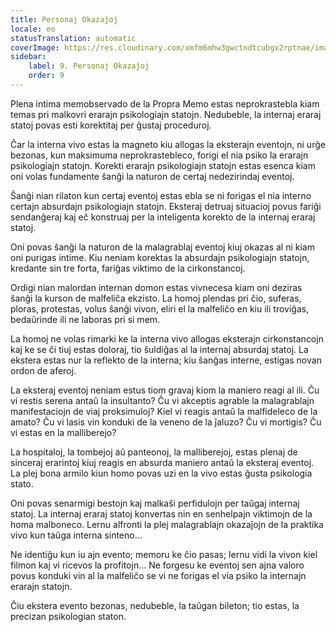 ```yaml
---
title: Personaj Okazaĵoj
locale: eo
statusTranslation: automatic
coverImage: https://res.cloudinary.com/xmfm6mhw3gwctndtcubgx2rptnae/image/upload/v1740468922/small_cover_tratado_de_psicologia_revolucionaria_a4c0dca4e0.webp
sidebar:
    label: 9. Personaj Okazaĵoj
    order: 9
---
```

Plena intima memobservado de la Propra Memo estas neprokrastebla kiam temas pri malkovri erarajn psikologiajn statojn. Nedubeble, la internaj eraraj statoj povas esti korektitaj per ĝustaj proceduroj.

Ĉar la interna vivo estas la magneto kiu allogas la eksterajn eventojn, ni urĝe bezonas, kun maksimuma neprokrastebleco, forigi el nia psiko la erarajn psikologiajn statojn. Korekti erarajn psikologiajn statojn estas esenca kiam oni volas fundamente ŝanĝi la naturon de certaj nedezirindaj eventoj.

Ŝanĝi nian rilaton kun certaj eventoj estas ebla se ni forigas el nia interno certajn absurdajn psikologiajn statojn. Eksteraj detruaj situacioj povus fariĝi sendanĝeraj kaj eĉ konstruaj per la inteligenta korekto de la internaj eraraj statoj.

Oni povas ŝanĝi la naturon de la malagrablaj eventoj kiuj okazas al ni kiam oni purigas intime. Kiu neniam korektas la absurdajn psikologiajn statojn, kredante sin tre forta, fariĝas viktimo de la cirkonstancoj.

Ordigi nian malordan internan domon estas vivnecesa kiam oni deziras ŝanĝi la kurson de malfeliĉa ekzisto. La homoj plendas pri ĉio, suferas, ploras, protestas, volus ŝanĝi vivon, eliri el la malfeliĉo en kiu ili troviĝas, bedaŭrinde ili ne laboras pri si mem.

La homoj ne volas rimarki ke la interna vivo allogas eksterajn cirkonstancojn kaj ke se ĉi tiuj estas doloraj, tio ŝuldiĝas al la internaj absurdaj statoj. La ekstera estas nur la reflekto de la interna; kiu ŝanĝas interne, estigas novan ordon de aferoj.

La eksteraj eventoj neniam estus tiom gravaj kiom la maniero reagi al ili. Ĉu vi restis serena antaŭ la insultanto? Ĉu vi akceptis agrable la malagrablajn manifestaciojn de viaj proksimuloj? Kiel vi reagis antaŭ la malfideleco de la amato? Ĉu vi lasis vin konduki de la veneno de la ĵaluzo? Ĉu vi mortigis? Ĉu vi estas en la malliberejo?

La hospitaloj, la tombejoj aŭ panteonoj, la malliberejoj, estas plenaj de sinceraj erarintoj kiuj reagis en absurda maniero antaŭ la eksteraj eventoj. La plej bona armilo kiun homo povas uzi en la vivo estas ĝusta psikologia stato.

Oni povas senarmigi bestojn kaj malkaŝi perfidulojn per taŭgaj internaj statoj. La internaj eraraj statoj konvertas nin en senhelpajn viktimojn de la homa malboneco. Lernu alfronti la plej malagrablajn okazaĵojn de la praktika vivo kun taŭga interna sinteno...

Ne identiĝu kun iu ajn evento; memoru ke ĉio pasas; lernu vidi la vivon kiel filmon kaj vi ricevos la profitojn... Ne forgesu ke eventoj sen ajna valoro povus konduki vin al la malfeliĉo se vi ne forigas el via psiko la internajn erarajn statojn.

Ĉiu ekstera evento bezonas, nedubeble, la taŭgan bileton; tio estas, la precizan psikologian staton.

